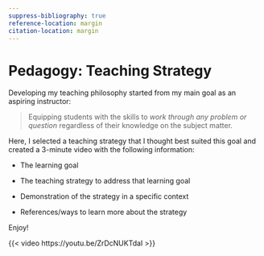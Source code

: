 ```yaml
---
suppress-bibliography: true
reference-location: margin
citation-location: margin
---
```


# Pedagogy: Teaching Strategy

Developing my teaching philosophy started from my main goal as an aspiring instructor:

> Equipping students with the skills to _work through any problem or question_ regardless of their knowledge on the subject matter.

Here, I selected a teaching strategy that I thought best suited this goal and created a 3-minute video with the following information:

- The learning goal

- The teaching strategy to address that learning goal

- Demonstration of the strategy in a specific context 

- References/ways to learn more about the strategy

Enjoy!

{{< video https://youtu.be/ZrDcNUKTdaI >}}
